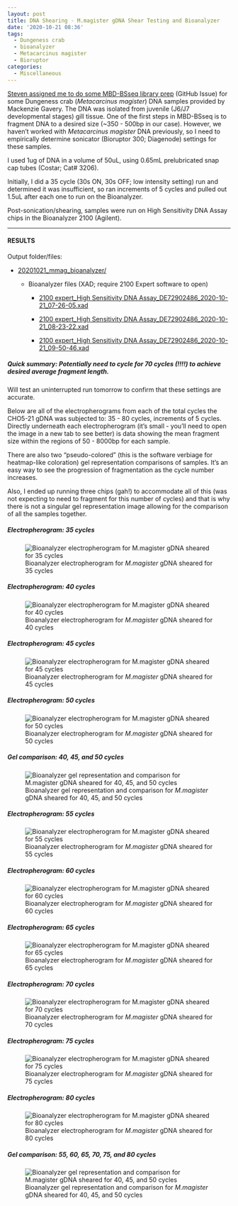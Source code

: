 ```yaml
---
layout: post
title: DNA Shearing - M.magister gDNA Shear Testing and Bioanalyzer
date: '2020-10-21 08:36'
tags:
  - Dungeness crab
  - bioanalyzer
  - Metacarcinus magister
  - Bioruptor
categories:
  - Miscellaneous
---
```

[Steven assigned me to do some MBD-BSseq library prep](https://github.com/RobertsLab/resources/issues/990) (GitHub Issue) for some Dungeness crab (_Metacarcinus magister_) DNA samples provided by Mackenzie Gavery. The DNA was isolated from juvenile (J6/J7 developmental stages) gill tissue. One of the first steps in MBD-BSseq is to fragment DNA to a desired size (~350 - 500bp in our case). However, we haven't worked with _Metacarcinus magister_ DNA previously, so I need to empirically determine sonicator (Bioruptor 300; Diagenode) settings for these samples.

I used 1ug of DNA in a volume of 50uL, using 0.65mL prelubricated snap cap tubes (Costar; Cat# 3206).

Initially, I did a 35 cycle (30s ON, 30s OFF; low intensity setting) run and determined it was insufficient, so ran increments of 5 cycles and pulled out 1.5uL after each one to run on the Bioanalyzer.

Post-sonication/shearing, samples were run on High Sensitivity DNA Assay chips in the Bioanalyzer 2100 (Agilent).


---

#### RESULTS

Output folder/files:

- [20201021_mmag_bioanalyzer/](https://gannet.fish.washington.edu/Atumefaciens/20201021_mmag_bioanalyzer/)

  - Bioanalyzer files (XAD; require 2100 Expert software to open)

	  - [2100 expert_High Sensitivity DNA Assay_DE72902486_2020-10-21_07-26-05.xad](https://gannet.fish.washington.edu/Atumefaciens/20201021_mmag_bioanalyzer/2100 expert_High Sensitivity DNA Assay_DE72902486_2020-10-21_07-26-05.xad)

    - [2100 expert_High Sensitivity DNA Assay_DE72902486_2020-10-21_08-23-22.xad](https://gannet.fish.washington.edu/Atumefaciens/20201021_mmag_bioanalyzer/2100 expert_High Sensitivity DNA Assay_DE72902486_2020-10-21_08-23-22.xad)

    - [2100 expert_High Sensitivity DNA Assay_DE72902486_2020-10-21_09-50-46.xad](https://gannet.fish.washington.edu/Atumefaciens/20201021_mmag_bioanalyzer/2100 expert_High Sensitivity DNA Assay_DE72902486_2020-10-21_09-50-46.xad)

##### Quick summary: Potentially need to cycle for 70 cycles (!!!!) to achieve desired average fragment length.

Will test an uninterrupted run tomorrow to confirm that these settings are accurate.


Below are all of the electropherograms from each of the total cycles the CHO5-21 gDNA was subjected to: 35 - 80 cycles, increments of 5 cycles. Directly underneath each electropherogram (it's small - you'll need to open the image in a new tab to see better) is data showing the mean fragment size within the regions of 50 - 8000bp for each sample.

There are also two "pseudo-colored" (this is the software verbiage for heatmap-like coloration) gel representation comparisons of samples. It's an easy way to see the progression of fragmentation as the cycle number increases.

Also, I ended up running three chips (gah!) to accommodate all of this (was not expecting to need to fragment for this number of cycles) and that is why there is not a singular gel representation image allowing for the comparison of all the samples together.


##### Electropherogram: 35 cycles

![Bioanalyzer electropherogram for _M.magister_ gDNA sheared for 35 cycles](https://gannet.fish.washington.edu/Atumefaciens/20201021_mmag_bioanalyzer/20201021_mmag_bioanalyzer_electropherogram_CHO5-21_shear-35-cycles.jpg)


##### Electropherogram: 40 cycles

![Bioanalyzer electropherogram for _M.magister_ gDNA sheared for 40 cycles](https://gannet.fish.washington.edu/Atumefaciens/20201021_mmag_bioanalyzer/20201021_mmag_bioanalyzer_electropherogram_CHO5-21_shear-40-cycles.JPG)


##### Electropherogram: 45 cycles

![Bioanalyzer electropherogram for _M.magister_ gDNA sheared for 45 cycles](https://gannet.fish.washington.edu/Atumefaciens/20201021_mmag_bioanalyzer/20201021_mmag_bioanalyzer_electropherogram_CHO5-21_shear-45-cycles.JPG)

##### Electropherogram: 50 cycles

![Bioanalyzer electropherogram for _M.magister_ gDNA sheared for 50 cycles](https://gannet.fish.washington.edu/Atumefaciens/20201021_mmag_bioanalyzer/20201021_mmag_bioanalyzer_electropherogram_CHO5-21_shear-50-cycles.JPG)


##### Gel comparison: 40, 45, and 50 cycles

![Bioanalyzer gel representation and comparison for _M.magister_ gDNA sheared for 40, 45, and 50 cycles](https://gannet.fish.washington.edu/Atumefaciens/20201021_mmag_bioanalyzer/20201021_mmag_bioanalyzer_gel_CHO5-21_shear-40-45-50-cycles.jpg)


##### Electropherogram: 55 cycles

![Bioanalyzer electropherogram for _M.magister_ gDNA sheared for 55 cycles](https://gannet.fish.washington.edu/Atumefaciens/20201021_mmag_bioanalyzer/20201021_mmag_bioanalyzer_electropherogram_CHO5-21_shear-55-cycles.JPG)


##### Electropherogram: 60 cycles

![Bioanalyzer electropherogram for _M.magister_ gDNA sheared for 60 cycles](https://gannet.fish.washington.edu/Atumefaciens/20201021_mmag_bioanalyzer/20201021_mmag_bioanalyzer_electropherogram_CHO5-21_shear-60-cycles.JPG)

##### Electropherogram: 65 cycles

![Bioanalyzer electropherogram for _M.magister_ gDNA sheared for 65 cycles](https://gannet.fish.washington.edu/Atumefaciens/20201021_mmag_bioanalyzer/20201021_mmag_bioanalyzer_electropherogram_CHO5-21_shear-65-cycles.JPG)


##### Electropherogram: 70 cycles

![Bioanalyzer electropherogram for _M.magister_ gDNA sheared for 70 cycles](https://gannet.fish.washington.edu/Atumefaciens/20201021_mmag_bioanalyzer/20201021_mmag_bioanalyzer_electropherogram_CHO5-21_shear-70-cycles.JPG)


##### Electropherogram: 75 cycles

![Bioanalyzer electropherogram for _M.magister_ gDNA sheared for 75 cycles](https://gannet.fish.washington.edu/Atumefaciens/20201021_mmag_bioanalyzer/20201021_mmag_bioanalyzer_electropherogram_CHO5-21_shear-75-cycles.JPG)


##### Electropherogram: 80 cycles

![Bioanalyzer electropherogram for _M.magister_ gDNA sheared for 80 cycles](https://gannet.fish.washington.edu/Atumefaciens/20201021_mmag_bioanalyzer/20201021_mmag_bioanalyzer_electropherogram_CHO5-21_shear-80-cycles.JPG)

##### Gel comparison: 55, 60, 65, 70, 75, and 80 cycles

![Bioanalyzer gel representation and comparison for _M.magister_ gDNA sheared for 40, 45, and 50 cycles](https://gannet.fish.washington.edu/Atumefaciens/20201021_mmag_bioanalyzer/20201021_mmag_bioanalyzer_gel_CHO5-21_shear-55-60-65-70-75-80-cycles.JPG)

